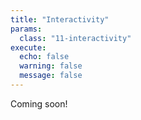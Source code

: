 ```yaml
---
title: "Interactivity"
params:
  class: "11-interactivity"
execute:
  echo: false
  warning: false
  message: false
---
```


Coming soon!
